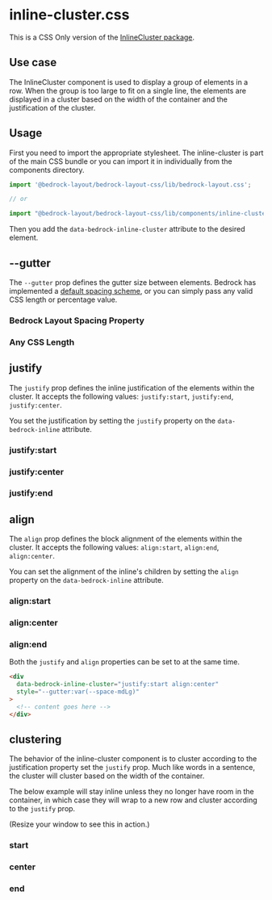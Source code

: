 

<Meta title="CSS Only/components/inline-cluster.css" />

# inline-cluster.css

This is a CSS Only version of the [InlineCluster package](/?path=/docs/components-inlinecluster--api).

## Use case

The InlineCluster component is used to display a group of elements in a row. When the group is too large to fit on a single line, the elements are displayed in a cluster based on the width of the container and the justification of the cluster.

## Usage

First you need to import the appropriate stylesheet. The inline-cluster is part of the main CSS bundle or you can import it in individually from the components directory.

```javascript
import '@bedrock-layout/bedrock-layout-css/lib/bedrock-layout.css';

// or

import "@bedrock-layout/bedrock-layout-css/lib/components/inline-cluster.css";
```

Then you add the `data-bedrock-inline-cluster` attribute to the desired element.

## --gutter

The `--gutter` prop defines the gutter size between elements. Bedrock has implemented a [default spacing scheme](css-only-components-spacing-properties-css--page), or you can simply pass any valid CSS length or percentage value.

<Preview withToolbar withSource="open">
  <Story name="--gutter">
    <h3>Bedrock Layout Spacing Property</h3>
    <div data-bedrock-inline-cluster style={{ "--gutter": "var(--space-md)" }}>
      <Box />
      <Box />
      <Box />
      <Box />
    </div>
    <h3>Any CSS Length</h3>
    <div data-bedrock-inline-cluster style={{ "--gutter": "2rem" }}>
      <Box />
      <Box />
      <Box />
      <Box />
    </div>
  </Story>
</Preview>

## justify

The `justify` prop defines the inline justification of the elements within the cluster. It accepts the following values: `justify:start`, `justify:end`, `justify:center`.

You set the justification by setting the `justify` property on the `data-bedrock-inline` attribute.

<Preview withToolbar withSource="open">
  <Story name="justify">
    <h3>justify:start</h3>
    <div
      data-bedrock-inline-cluster="justify:start"
      style={{ "--gutter": "2rem" }}
    >
      <Box />
      <Box />
      <Box />
      <Box />
    </div>
    <h3>justify:center</h3>
    <div
      data-bedrock-inline-cluster="justify:center"
      style={{ "--gutter": "2rem" }}
    >
      <Box />
      <Box />
      <Box />
      <Box />
    </div>
    <h3>justify:end</h3>
    <div
      data-bedrock-inline-cluster="justify:end"
      style={{ "--gutter": "2rem" }}
    >
      <Box />
      <Box />
      <Box />
      <Box />
    </div>
  </Story>
</Preview>

## align

The `align` prop defines the block alignment of the elements within the cluster. It accepts the following values: `align:start`, `align:end`, `align:center`.

You can set the alignment of the inline's children by setting the `align` property on the `data-bedrock-inline` attribute.

<Preview withToolbar withSource="open">
  <Story name="align">
    <h3>align:start</h3>
    <div
      data-bedrock-inline-cluster="align:start"
      style={{ "--gutter": "2rem" }}
    >
      <Box style={{ height: 200 }} />
      <Box />
      <Box />
      <Box />
    </div>
    <h3>align:center</h3>
    <div
      data-bedrock-inline-cluster="align:center"
      style={{ "--gutter": "2rem" }}
    >
      <Box style={{ height: 200 }} />
      <Box />
      <Box />
      <Box />
    </div>
    <h3>align:end</h3>
    <div data-bedrock-inline-cluster="align:end" style={{ "--gutter": "2rem" }}>
      <Box style={{ height: 200 }} />
      <Box />
      <Box />
      <Box />
    </div>
  </Story>
</Preview>

Both the `justify` and `align` properties can be set to at the same time.

```html
<div
  data-bedrock-inline-cluster="justify:start align:center"
  style="--gutter:var(--space-mdLg)"
>
  <!-- content goes here -->
</div>
```

## clustering

The behavior of the inline-cluster component is to cluster according to the justification property set the `justify` prop. Much like words in a sentence, the cluster will cluster based on the width of the container.

The below example will stay inline unless they no longer have room in the container, in which case they will wrap to a new row and cluster according to the `justify` prop.

(Resize your window to see this in action.)

<Preview withToolbar withSource="open">
  <Story name="clustering">
    <h3>start</h3>
    <div
      data-bedrock-inline-cluster="justify:start"
      style={{ "--gutter": "2rem" }}
    >
      <Box />
      <Box style={{ width: "25rem" }} />
      <Box style={{ width: "10rem" }} />
      <Box style={{ width: "15rem" }} />
    </div>
    <h3>center</h3>
    <div
      data-bedrock-inline-cluster="justify:center"
      style={{ "--gutter": "2rem" }}
    >
      <Box />
      <Box style={{ width: "25rem" }} />
      <Box style={{ width: "10rem" }} />
      <Box style={{ width: "15rem" }} />
    </div>
    <h3>end</h3>
    <div
      data-bedrock-inline-cluster="justify:end"
      style={{ "--gutter": "2rem" }}
    >
      <Box />
      <Box style={{ width: "25rem" }} />
      <Box style={{ width: "10rem" }} />
      <Box style={{ width: "15rem" }} />
    </div>
  </Story>
</Preview>
